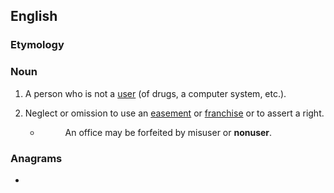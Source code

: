 ==English==

===Etymology===
{{prefix|en|non|user}}

===Noun===
{{en-noun}}

# A person who is not a [[user]] (of drugs, a computer system, etc.).
# {{lb|en|legal}} Neglect or omission to use an [[easement]] or [[franchise]] or to assert a right.
#* {{rfdatek|en|William Blackstone}}
#*: An office may be forfeited by misuser or '''nonuser'''.
#: {{rfquotek|en|Kent}}

===Anagrams===
* {{anagrams|en|a=ennorsu|neurons}}